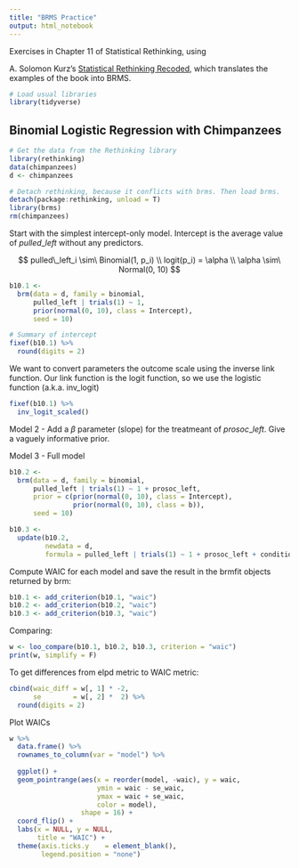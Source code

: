 ```yaml
---
title: "BRMS Practice"
output: html_notebook
---
```


Exercises in Chapter 11 of Statistical Rethinking, using 

A. Solomon Kurz's [Statistical Rethinking Recoded](https://bookdown.org/ajkurz/Statistical_Rethinking_recoded/), which translates the examples of the book into BRMS.

```r
# Load usual libraries
library(tidyverse)
```

## Binomial Logistic Regression with Chimpanzees

```r
# Get the data from the Rethinking library
library(rethinking)
data(chimpanzees)
d <- chimpanzees

# Detach rethinking, because it conflicts with brms. Then load brms.
detach(package:rethinking, unload = T)
library(brms)
rm(chimpanzees)
```

Start with the simplest intercept-only model. Intercept is the average value of $pulled\_left$ without any predictors.

$$ pulled\_left_i \sim\ Binomial(1, p_i) \\
  logit(p_i) = \alpha \\
  \alpha \sim\ Normal(0, 10) 
$$

```r
b10.1 <-
  brm(data = d, family = binomial,
      pulled_left | trials(1) ~ 1,
      prior(normal(0, 10), class = Intercept),
      seed = 10)

# Summary of intercept
fixef(b10.1) %>%
  round(digits = 2)
```

We want to convert parameters the outcome scale using the inverse link function. Our link function is the logit function, so we use the logistic function (a.k.a. inv_logit) 

```r
fixef(b10.1) %>%
  inv_logit_scaled()
```

Model 2 - Add a $\beta$ parameter (slope) for the treatmeant of $prosoc\_left$. Give a vaguely informative prior.

Model 3 - Full model

```r
b10.2 <-
  brm(data = d, family = binomial,
      pulled_left | trials(1) ~ 1 + prosoc_left,
      prior = c(prior(normal(0, 10), class = Intercept),
                prior(normal(0, 10), class = b)),
      seed = 10)

b10.3 <-
  update(b10.2,
         newdata = d,
         formula = pulled_left | trials(1) ~ 1 + prosoc_left + condition:prosoc_left)
```

Compute WAIC for each model and save the result in the brmfit objects returned by brm:
```r
b10.1 <- add_criterion(b10.1, "waic")
b10.2 <- add_criterion(b10.2, "waic")
b10.3 <- add_criterion(b10.3, "waic")
```

Comparing:

```r
w <- loo_compare(b10.1, b10.2, b10.3, criterion = "waic")
print(w, simplify = F)
```

To get differences from elpd metric to WAIC metric:
```r
cbind(waic_diff = w[, 1] * -2,
      se        = w[, 2] *  2) %>% 
  round(digits = 2)
```

Plot WAICs

```r
w %>%
  data.frame() %>% 
  rownames_to_column(var = "model") %>% 
  
  ggplot() +
  geom_pointrange(aes(x = reorder(model, -waic), y = waic,
                      ymin = waic - se_waic,
                      ymax = waic + se_waic,
                      color = model),
                  shape = 16) +
  coord_flip() +
  labs(x = NULL, y = NULL,
       title = "WAIC") +
  theme(axis.ticks.y    = element_blank(),
        legend.position = "none")
```





